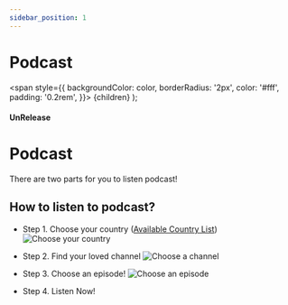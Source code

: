 ```yaml
---
sidebar_position: 1
---
```


# Podcast

  <span
    style={{
      backgroundColor: color,
      borderRadius: '2px',
      color: '#fff',
      padding: '0.2rem',
    }}>
    {children}
  </span>
);

#### <Highlight color="#ff9966">UnRelease</Highlight>


# Podcast

There are two parts for you to listen podcast!

## How to listen to podcast?

* Step 1. Choose your country ([Available Country List](/docs/about/country))
![Choose your country](/img/podcast/intro/choose-country.png)

* Step 2. Find your loved channel
![Choose a channel](/img/podcast/intro/choose-episode.png)

* Step 3. Choose an episode!
![Choose an episode](/img/podcast/intro/choose-an-episode.png)

* Step 4. Listen Now!
